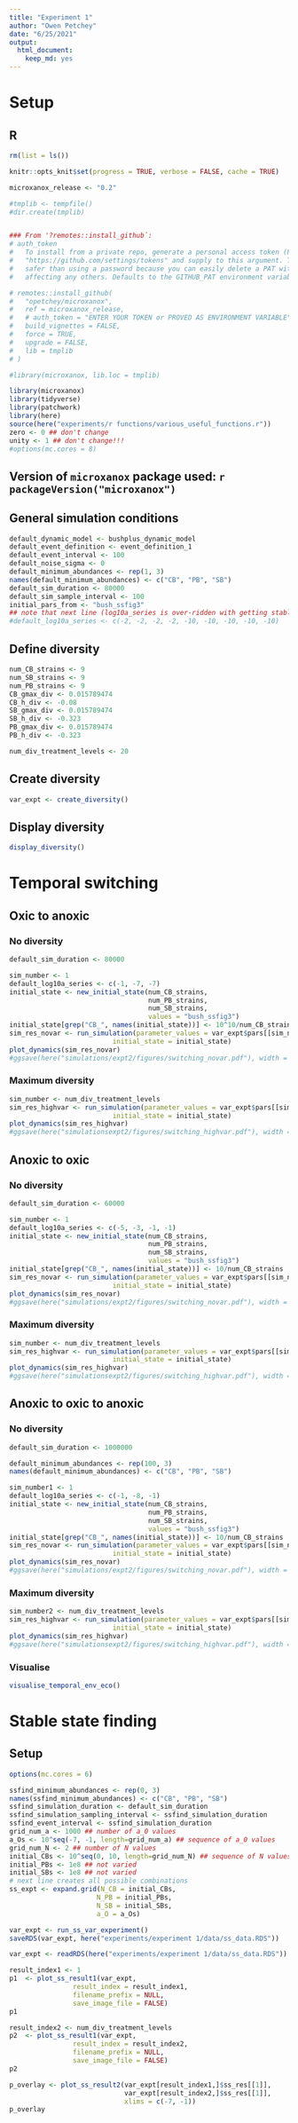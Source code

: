 ```yaml
---
title: "Experiment 1"
author: "Owen Petchey"
date: "6/25/2021"
output:
  html_document:
    keep_md: yes
---
```



# Setup

## R

```r


rm(list = ls())

knitr::opts_knit$set(progress = TRUE, verbose = FALSE, cache = TRUE)

microxanox_release <- "0.2"

#tmplib <- tempfile()
#dir.create(tmplib)


### From '?remotes::install_github`:
# auth_token	
#   To install from a private repo, generate a personal access token (PAT) in
#   "https://github.com/settings/tokens" and supply to this argument. This is 
#   safer than using a password because you can easily delete a PAT without 
#   affecting any others. Defaults to the GITHUB_PAT environment variable.

# remotes::install_github(
#   "opetchey/microxanox",
#   ref = microxanox_release,
#   # auth_token = "ENTER YOUR TOKEN or PROVED AS ENVIRONMENT VARIABLE",
#   build_vignettes = FALSE,
#   force = TRUE,
#   upgrade = FALSE,
#   lib = tmplib
# )

#library(microxanox, lib.loc = tmplib)

library(microxanox)
library(tidyverse)
library(patchwork)
library(here)
source(here("experiments/r functions/various_useful_functions.r"))
zero <- 0 ## don't change
unity <- 1 ## don't change!!!
#options(mc.cores = 8)
```

## Version of `microxanox` package used: `r packageVersion("microxanox") `

## General simulation conditions

```r
default_dynamic_model <- bushplus_dynamic_model
default_event_definition <- event_definition_1
default_event_interval <- 100
default_noise_sigma <- 0
default_minimum_abundances <- rep(1, 3)
names(default_minimum_abundances) <- c("CB", "PB", "SB")
default_sim_duration <- 80000
default_sim_sample_interval <- 100
initial_pars_from <- "bush_ssfig3"
## note that next line (log10a_series is over-ridden with getting stable states)
#default_log10a_series <- c(-2, -2, -2, -2, -10, -10, -10, -10, -10)
```


## Define diversity

```r
num_CB_strains <- 9
num_SB_strains <- 9
num_PB_strains <- 9
CB_gmax_div <- 0.015789474
CB_h_div <- -0.08
SB_gmax_div <- 0.015789474
SB_h_div <- -0.323
PB_gmax_div <- 0.015789474
PB_h_div <- -0.323

num_div_treatment_levels <- 20
```

## Create diversity

```r
var_expt <- create_diversity()
```

## Display diversity

```r
display_diversity()
```


# Temporal switching

## Oxic to anoxic

### No diversity

```r
default_sim_duration <- 80000
```

```r
sim_number <- 1
default_log10a_series <- c(-1, -7, -7)
initial_state <- new_initial_state(num_CB_strains,
                                   num_PB_strains,
                                   num_SB_strains,
                                   values = "bush_ssfig3")
initial_state[grep("CB_", names(initial_state))] <- 10^10/num_CB_strains
sim_res_novar <- run_simulation(parameter_values = var_expt$pars[[sim_number]],
                          initial_state = initial_state)
plot_dynamics(sim_res_novar)
#ggsave(here("simulations/expt2/figures/switching_novar.pdf"), width = 10)
```

### Maximum diversity

```r
sim_number <- num_div_treatment_levels
sim_res_highvar <- run_simulation(parameter_values = var_expt$pars[[sim_number]],
                          initial_state = initial_state)
plot_dynamics(sim_res_highvar)
#ggsave(here("simulationsexpt2/figures/switching_highvar.pdf"), width = 10)

```

## Anoxic to oxic

### No diversity

```r
default_sim_duration <- 60000
```


```r
sim_number <- 1
default_log10a_series <- c(-5, -3, -1, -1)
initial_state <- new_initial_state(num_CB_strains,
                                   num_PB_strains,
                                   num_SB_strains,
                                   values = "bush_ssfig3")
initial_state[grep("CB_", names(initial_state))] <- 10/num_CB_strains
sim_res_novar <- run_simulation(parameter_values = var_expt$pars[[sim_number]],
                          initial_state = initial_state)
plot_dynamics(sim_res_novar)
#ggsave(here("simulations/expt2/figures/switching_novar.pdf"), width = 10)
```

### Maximum diversity

```r
sim_number <- num_div_treatment_levels
sim_res_highvar <- run_simulation(parameter_values = var_expt$pars[[sim_number]],
                          initial_state = initial_state)
plot_dynamics(sim_res_highvar)
#ggsave(here("simulationsexpt2/figures/switching_highvar.pdf"), width = 10)

```


## Anoxic to oxic to anoxic

### No diversity

```r
default_sim_duration <- 1000000
```

```r
default_minimum_abundances <- rep(100, 3)
names(default_minimum_abundances) <- c("CB", "PB", "SB")
```

```r
sim_number1 <- 1
default_log10a_series <- c(-1, -8, -1)
initial_state <- new_initial_state(num_CB_strains,
                                   num_PB_strains,
                                   num_SB_strains,
                                   values = "bush_ssfig3")
initial_state[grep("CB_", names(initial_state))] <- 10/num_CB_strains
sim_res_novar <- run_simulation(parameter_values = var_expt$pars[[sim_number1]],
                          initial_state = initial_state)
plot_dynamics(sim_res_novar)
#ggsave(here("simulations/expt2/figures/switching_novar.pdf"), width = 10)
```

### Maximum diversity

```r
sim_number2 <- num_div_treatment_levels
sim_res_highvar <- run_simulation(parameter_values = var_expt$pars[[sim_number2]],
                          initial_state = initial_state)
plot_dynamics(sim_res_highvar)
#ggsave(here("simulationsexpt2/figures/switching_highvar.pdf"), width = 10)

```

### Visualise

```r
visualise_temporal_env_eco()
```



# Stable state finding

## Setup

```r
options(mc.cores = 6)
```


```r
ssfind_minimum_abundances <- rep(0, 3)
names(ssfind_minimum_abundances) <- c("CB", "PB", "SB")
ssfind_simulation_duration <- default_sim_duration
ssfind_simulation_sampling_interval <- ssfind_simulation_duration
ssfind_event_interval <- ssfind_simulation_duration
grid_num_a <- 1000 ## number of a_0 values
a_Os <- 10^seq(-7, -1, length=grid_num_a) ## sequence of a_0 values
grid_num_N <- 2 ## number of N values
initial_CBs <- 10^seq(0, 10, length=grid_num_N) ## sequence of N values
initial_PBs <- 1e8 ## not varied
initial_SBs <- 1e8 ## not varied
# next line creates all possible combinations
ss_expt <- expand.grid(N_CB = initial_CBs,
                      N_PB = initial_PBs,
                      N_SB = initial_SBs,
                      a_O = a_Os)


```

```r
var_expt <- run_ss_var_experiment()
saveRDS(var_expt, here("experiments/experiment 1/data/ss_data.RDS"))

```

```r
var_expt <- readRDS(here("experiments/experiment 1/data/ss_data.RDS"))

result_index1 <- 1
p1  <- plot_ss_result1(var_expt,
                result_index = result_index1,
                filename_prefix = NULL,
                save_image_file = FALSE)
p1
```

```r
result_index2 <- num_div_treatment_levels
p2  <- plot_ss_result1(var_expt,
                result_index = result_index2,
                filename_prefix = NULL,
                save_image_file = FALSE)
p2

```

```r
p_overlay <- plot_ss_result2(var_expt[result_index1,]$ss_res[[1]],
                             var_expt[result_index2,]$ss_res[[1]],
                             xlims = c(-7, -1))
p_overlay


```


